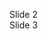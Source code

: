 
<SpotlightSection>

<VideoCard
  title="Our Values"
  description="An overview of our core values."
  videoSrc={ValuesVideo}
  videoType="mp4" />
<div>
  Slide 2
</div>
<div>
  Slide 3
</div>

</SpotlightSection>
